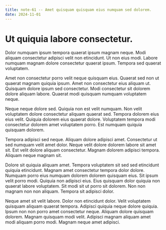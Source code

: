 ```yaml
---
title: note-61 -- Amet quisquam quisquam eius numquam sed dolorem.
date: 2024-11-01
---
```


# Ut quiquia labore consectetur.

Dolor numquam ipsum tempora quaerat ipsum magnam neque. Modi aliquam consectetur adipisci velit non etincidunt. Ut non
eius modi. Labore numquam magnam dolore consectetur quaerat ipsum. Tempora sed quaerat voluptatem.

Amet non consectetur porro velit neque quisquam eius. Quaerat sed non ut quaerat magnam quiquia ipsum. Amet non
consectetur eius aliquam ut. Quisquam dolore ipsum sed consectetur. Modi consectetur sit dolorem dolore aliquam labore.
Quaerat modi quisquam numquam voluptatem neque.

Neque neque dolore sed. Quiquia non est velit numquam. Non velit voluptatem dolore consectetur aliquam quaerat sed.
Tempora dolorem eius eius velit. Quiquia dolorem eius quaerat dolore. Voluptatem tempora modi consectetur dolorem amet
voluptatem porro. Est numquam quiquia quisquam dolorem.

Tempora adipisci sed neque. Aliquam dolore adipisci amet. Consectetur ut sed numquam velit amet dolor. Neque velit
dolore dolorem labore sit amet sit. Est velit dolore aliquam consectetur. Magnam dolorem adipisci tempora. Aliquam neque
magnam sit.

Dolore sit quiquia aliquam amet. Tempora voluptatem sit sed sed etincidunt quiquia etincidunt. Magnam amet consectetur
tempora dolor dolore. Numquam porro eius numquam dolorem dolorem quisquam eius. Sit ipsum velit porro modi. Quiquia non
adipisci eius. Eius quisquam dolor quiquia non quaerat labore voluptatem. Sit modi sit ut porro sit dolorem. Non non
magnam non non aliquam. Tempora sit adipisci dolor.

Neque amet sit velit labore. Dolor non etincidunt dolor. Velit voluptatem quisquam aliquam quaerat tempora. Adipisci
quiquia neque dolore quiquia. Ipsum non non porro amet consectetur neque. Aliquam dolore quisquam dolorem. Magnam
quisquam modi velit. Adipisci magnam aliquam amet modi aliquam porro modi. Magnam neque amet adipisci.
